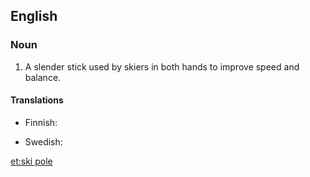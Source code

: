 {{wikipedia}}
==English==

===Noun===
{{en-noun|head=[[ski]] [[pole]]}}

# A slender stick used by skiers in both hands to improve speed and balance.

====Translations====
{{trans-top|a slender stick used by skiers}}
* Finnish: {{t+|fi|suksisauva}}
{{trans-mid}}
* Swedish: {{t-|sv|skidstav|c}}
{{trans-bottom}}

[[et:ski pole]]